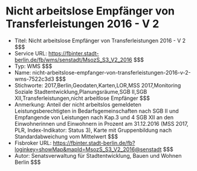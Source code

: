 # Nicht arbeitslose Empfänger von Transferleistungen 2016 - V 2
- Titel: Nicht arbeitslose Empfänger von Transferleistungen 2016 - V 2 $$$
- Service URL: https://fbinter.stadt-berlin.de/fb/wms/senstadt/MsozS_S3_V2_2016 $$$
- Typ: WMS $$$
- Name: nicht-arbeitslose-empfanger-von-transferleistungen-2016-v-2-wms-7522c3d3 $$$
- Stichworte: 2017,Berlin,Geodaten,Karten,LOR,MSS 2017,Monitoring Soziale Stadtentwicklung,Planungsräume,SGB II,SGB XII,Transferleistungen,nicht arbeitlose Empfänger $$$
- Anmerkung: Anteil der nicht arbeitslos gemeldeten Leistungsberechtigten in Bedarfsgemeinschaften nach SGB II und Empfangende von Leistungen nach Kap.3 und 4 SGB XII an den Einwohnerinnen und Einwohnern in Prozent am 31.12.2016 (MSS 2017, PLR, Index-Indikator: Status 3), Karte mit Gruppenbildung nach Standardabweichung vom Mittelwert $$$
- Fisbroker URL: https://fbinter.stadt-berlin.de/fb?loginkey=showMap&mapId=MsozS_S3_V2_2016@senstadt $$$
- Autor: Senatsverwaltung für Stadtentwicklung, Bauen und Wohnen Berlin $$$

